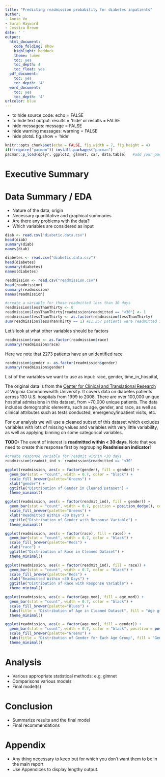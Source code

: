 ```yaml
---
title: "Predicting readmission probability for diabetes inpatients"
author: 
- Annie Vo
- Sarah Hayward
- Jessica Brown
date: ' '
output:
  html_document:
    code_folding: show
    highlight: haddock
    theme: lumen
    toc: yes
    toc_depth: 4
    toc_float: yes
  pdf_document:
    toc: yes
    toc_depth: '4'
  word_document:
    toc: yes
    toc_depth: '4'
urlcolor: blue
---
```


* to hide source code: echo = FALSE
* to hide text output: results = 'hide' or results = FALSE
* hide messages: message = FALSE
* hide warning messages: warning = FALSE
* hide plotsL fig.show = 'hide'

```r
knitr::opts_chunk$set(echo = FALSE, fig.width = 7, fig.height = 4)
if(!require("pacman")) install.packages("pacman")
pacman::p_load(dplyr, ggplot2, glmnet, car, data.table)   #add your packages here
```

# Executive Summary 

# Data Summary / EDA
* Nature of the data, origin
* Necessary quantitative and graphical summaries
* Are there any problems with the data?
* Which variables are considered as input 

```r
diab <- read.csv("diabetic.data.csv")
head(diab)
summary(diab)
names(diab)
```

```r
diabetes <- read.csv("diabetic.data.csv")
head(diabetes)
summary(diabetes)
names(diabetes)
```


```r
readmission <- read.csv("readmission.csv")
head(readmission)
summary(readmission)
names(readmission)
```


```r
#create a variable for those readmitted less than 30 days
readmission$lessThanThirty <- 0
readmission$lessThanThirty[readmission$readmitted == "<30"] <- 1
readmission$lessThanThirty <- as.factor(readmission$lessThanThirty)
sum(readmission$lessThanThirty == 1) #11,357 patients were readmitted in <30 days
```

Let's look at what other variables should be factors
```r
readmission$race <- as.factor(readmission$race)
summary(readmission$race)
```
Here we note that 2273 patients have an unidentified race

```r
readmission$gender <- as.factor(readmission$gender)
summary(readmission$gender)
```


List of the variables we want to use as input: race, gender, time_in_hospital,

The original data is from the [Center for Clinical and Translational Research](https://archive.ics.uci.edu/ml/datasets/Diabetes+130-US+hospitals+for+years+1999-2008) at Virginia Commonwealth University. It covers data on diabetes patients across 130 U.S. hospitals from 1999 to 2008. There are over 100,000 unique hospital admissions in this dataset, from ~70,000 unique patients. The data includes demographic elements, such as age, gender, and race, as well as clinical attributes such as tests conducted, emergency/inpatient visits, etc.

For our analysis we will use a cleaned subset of this dataset which excludes variables with lots of missing values and variables with very little variability, as well as applying binning on some categorical variables. 

**TODO:** The event of interest is **readmitted within < 30 days**. Note that you need to create this response first by regrouping **Readmission indicator**!

```r
#create response variable for readmit within <30 days
readmission$readmit_ind <- readmission$readmitted == "<30"
```

```r
ggplot(readmission, aes(x = factor(gender), fill = gender)) +
  geom_bar(stat = "count", width = 0.7, color = "black") + 
  scale_fill_brewer(palette="Greens") + 
  xlab("gender") +
  ggtitle("Distribution of Gender in Cleaned Dataset") + 
  theme_minimal()
```
```r
ggplot(readmission, aes(x = factor(readmit_ind), fill = gender)) +
  geom_bar(stat = "count", width = 0.7, position = position_dodge(), color = "black") + 
  scale_fill_brewer(palette="Greens") + 
  xlab("Readmitted Within <30 Days") +
  ggtitle("Distribution of Gender with Response Variable") +
  theme_minimal()
```
```r
ggplot(readmission, aes(x = factor(race), fill = race)) +
  geom_bar(stat = "count", width = 0.7, color = "black") + 
  scale_fill_brewer(palette="Reds") + 
  xlab("race") +
  ggtitle("Distribution of Race in Cleaned Dataset") + 
  theme_minimal()
```
```r
ggplot(readmission, aes(x = factor(readmit_ind), fill = race)) +
  geom_bar(stat = "count", width = 0.7, color = "black") + 
  scale_fill_brewer(palette="Reds") + 
  xlab("Readmitted Within <30 Days") +
  ggtitle("Distribution of Race with Response Variable") +
  theme_minimal()
```
```r
ggplot(readmission, aes(x = factor(age_mod), fill = age_mod)) +
  geom_bar(stat = "count", width = 0.7, color = "black") + 
  scale_fill_brewer(palette="Blues") + 
  labs(title = "Distribution of Age in Cleaned Dataset", fill = "Age group", x = "Age group") + 
  theme_minimal()
```
```r
ggplot(readmission, aes(x = factor(age_mod), fill = gender)) +
  geom_bar(stat = "count", width = 0.7, color = "black", position = position_dodge()) + 
  scale_fill_brewer(palette="Greens") + 
  labs(title = "Distribution of Gender for Each Age Group", fill = "Gender", x = "Age group") + 
  theme_minimal()
```


# Analysis 
* Various appropriate statistical methods: e.g. glmnet 
* Comparisons various models
* Final model(s)

# Conclusion
* Summarize results and the final model
* Final recommendations

# Appendix
* Any thing necessary to keep but for which you don’t want them to be in the main report
* Use Appendices to display lengthy output. 



